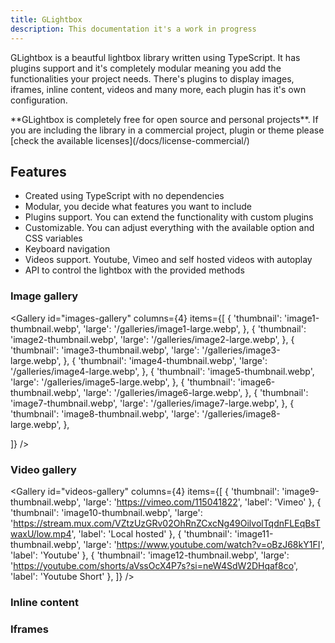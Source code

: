 ```yaml
---
title: GLightbox
description: This documentation it's a work in progress
---
```


GLightbox is a beautful lightbox library written using TypeScript. It has plugins support and it's completely modular meaning you add the functionalities your project needs.
 There's plugins to display images, iframes, inline content, videos and many more, each plugin has it's own configuration.

<Callout icon="⚠️" type="warning">
**GLightbox is completely free for open source and personal projects**. If you are including the library in a commercial project, plugin or theme please [check the available licenses](/docs/license-commercial/)
</Callout>

## Features

- Created using TypeScript with no dependencies
- Modular, you decide what features you want to include
- Plugins support. You can extend the functionality with custom plugins
- Customizable. You can adjust everything with the available option and CSS variables
- Keyboard navigation
- Videos support. Youtube, Vimeo and self hosted videos with autoplay
- API to control the lightbox with the provided methods

### Image gallery

<Gallery id="images-gallery" columns={4} items={[
    {
        'thumbnail': 'image1-thumbnail.webp',
        'large': '/galleries/image1-large.webp',
    },
    {
        'thumbnail': 'image2-thumbnail.webp',
        'large': '/galleries/image2-large.webp',
    },
    {
        'thumbnail': 'image3-thumbnail.webp',
        'large': '/galleries/image3-large.webp',
    },
    {
        'thumbnail': 'image4-thumbnail.webp',
        'large': '/galleries/image4-large.webp',
    },
    {
        'thumbnail': 'image5-thumbnail.webp',
        'large': '/galleries/image5-large.webp',
    },
    {
        'thumbnail': 'image6-thumbnail.webp',
        'large': '/galleries/image6-large.webp',
    },
    {
        'thumbnail': 'image7-thumbnail.webp',
        'large': '/galleries/image7-large.webp',
    },
    {
        'thumbnail': 'image8-thumbnail.webp',
        'large': '/galleries/image8-large.webp',
    },

]} />

### Video gallery

<Gallery id="videos-gallery" columns={4} items={[
    {
        'thumbnail': 'image9-thumbnail.webp',
        'large': 'https://vimeo.com/115041822',
        'label': 'Vimeo'
    },
    {
        'thumbnail': 'image10-thumbnail.webp',
        'large': 'https://stream.mux.com/VZtzUzGRv02OhRnZCxcNg49OilvolTqdnFLEqBsTwaxU/low.mp4',
        'label': 'Local hosted'
    },
    {
        'thumbnail': 'image11-thumbnail.webp',
        'large': 'https://www.youtube.com/watch?v=oBzJ68kY1FI',
        'label': 'Youtube'
    },
    {
        'thumbnail': 'image12-thumbnail.webp',
        'large': 'https://youtube.com/shorts/aVssOcX4P7s?si=neW4SdW2DHqaf8co',
        'label': 'Youtube Short'
    },
]} />


### Inline content

### Iframes